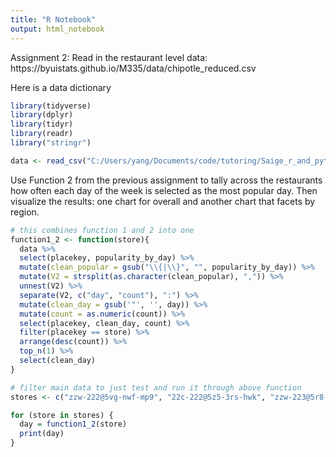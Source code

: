 ```yaml
---
title: "R Notebook"
output: html_notebook
---
```

Assignment 2:
Read in the restaurant level data: https://byuistats.github.io/M335/data/chipotle_reduced.csv

Here is a data dictionary


```r
library(tidyverse)
library(dplyr)
library(tidyr)
library(readr)
library("stringr")                 

data <- read_csv("C:/Users/yang/Documents/code/tutoring/Saige_r_and_python/r_assignments/chipotle_reduced.csv")
```
Use Function 2 from the previous assignment to tally across the restaurants how often each day of the week is selected as the most popular day. Then visualize the results: one chart for overall and another chart that facets by region.

```r
# this combines function 1 and 2 into one 
function1_2 <- function(store){ 
  data %>% 
  select(placekey, popularity_by_day) %>% 
  mutate(clean_popular = gsub("\\{|\\}", "", popularity_by_day)) %>%
  mutate(V2 = strsplit(as.character(clean_popular), ",")) %>% 
  unnest(V2) %>%
  separate(V2, c("day", "count"), ":") %>%
  mutate(clean_day = gsub('"', '', day)) %>%
  mutate(count = as.numeric(count)) %>%
  select(placekey, clean_day, count) %>%
  filter(placekey == store) %>%
  arrange(desc(count)) %>%
  top_n(1) %>%
  select(clean_day)
}

```

```r
# filter main data to just test and run it through above function
stores <- c("zzw-222@5vg-nwf-mp9", "22c-222@5z5-3rs-hwk", "zzw-223@5r8-fqv-xkf")

for (store in stores) {
  day = function1_2(store)
  print(day)
}


```

